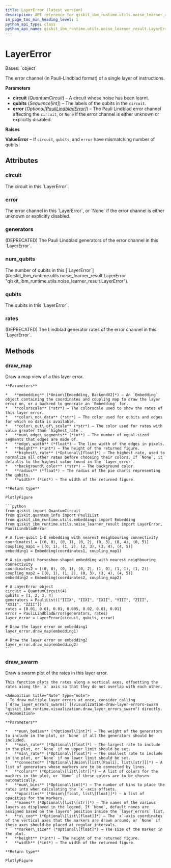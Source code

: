 ```yaml
---
title: LayerError (latest version)
description: API reference for qiskit_ibm_runtime.utils.noise_learner_result.LayerError in the latest version of qiskit-ibm-runtime
in_page_toc_min_heading_level: 1
python_api_type: class
python_api_name: qiskit_ibm_runtime.utils.noise_learner_result.LayerError
---
```


# LayerError

<Class id="qiskit_ibm_runtime.utils.noise_learner_result.LayerError" isDedicatedPage={true} github="https://github.com/Qiskit/qiskit-ibm-runtime/tree/stable/0.35/qiskit_ibm_runtime/utils/noise_learner_result.py#L137-L376" signature="LayerError(circuit, qubits, error=None)" modifiers="class">
  Bases: `object`

  The error channel (in Pauli-Lindblad format) of a single layer of instructions.

  **Parameters**

  *   **circuit** (*QuantumCircuit*) – A circuit whose noise has been learnt.
  *   **qubits** (*Sequence\[int]*) – The labels of the qubits in the `circuit`.
  *   **error** (*Optional\[*[*PauliLindbladError*](utils-noise-learner-result-pauli-lindblad-error "qiskit_ibm_runtime.utils.noise_learner_result.PauliLindbladError")*]*) – The Pauli Lindblad error channel affecting the `circuit`, or `None` if the error channel is either unknown or explicitly disabled.

  **Raises**

  **ValueError** – If `circuit`, `qubits`, and `error` have mismatching number of qubits.

  ## Attributes

  ### circuit

  <Attribute id="qiskit_ibm_runtime.utils.noise_learner_result.LayerError.circuit">
    The circuit in this `LayerError`.
  </Attribute>

  ### error

  <Attribute id="qiskit_ibm_runtime.utils.noise_learner_result.LayerError.error">
    The error channel in this `LayerError`, or `None` if the error channel is either unknown or explicitly disabled.
  </Attribute>

  ### generators

  <Attribute id="qiskit_ibm_runtime.utils.noise_learner_result.LayerError.generators">
    (DEPRECATED) The Pauli Lindblad generators of the error channel in this `LayerError`.
  </Attribute>

  ### num\_qubits

  <Attribute id="qiskit_ibm_runtime.utils.noise_learner_result.LayerError.num_qubits">
    The number of qubits in this [`LayerError`](#qiskit_ibm_runtime.utils.noise_learner_result.LayerError "qiskit_ibm_runtime.utils.noise_learner_result.LayerError").
  </Attribute>

  ### qubits

  <Attribute id="qiskit_ibm_runtime.utils.noise_learner_result.LayerError.qubits">
    The qubits in this `LayerError`.
  </Attribute>

  ### rates

  <Attribute id="qiskit_ibm_runtime.utils.noise_learner_result.LayerError.rates">
    (DEPRECATED) The Lindblad generator rates of the error channel in this `LayerError`.
  </Attribute>

  ## Methods

  ### draw\_map

  <Function id="qiskit_ibm_runtime.utils.noise_learner_result.LayerError.draw_map" github="https://github.com/Qiskit/qiskit-ibm-runtime/tree/stable/0.35/qiskit_ibm_runtime/utils/noise_learner_result.py#L222-L302" signature="draw_map(embedding, colorscale='Bluered', color_no_data='lightgray', color_out_of_scale='lightgreen', num_edge_segments=16, edge_width=4, height=500, highest_rate=None, background_color='white', radius=0.25, width=800)">
    Draw a map view of a this layer error.

    **Parameters**

    *   **embedding** (*Union\[Embedding, BackendV2]*) – An `Embedding` object containing the coordinates and coupling map to draw the layer error on, or a backend to generate an `Embedding` for.
    *   **colorscale** (*str*) – The colorscale used to show the rates of this layer error.
    *   **color\_no\_data** (*str*) – The color used for qubits and edges for which no data is available.
    *   **color\_out\_of\_scale** (*str*) – The color used for rates with value greater than `highest_rate`.
    *   **num\_edge\_segments** (*int*) – The number of equal-sized segments that edges are made of.
    *   **edge\_width** (*float*) – The line width of the edges in pixels.
    *   **height** (*int*) – The height of the returned figure.
    *   **highest\_rate** (*Optional\[float]*) – The highest rate, used to normalize all other rates before choosing their colors. If `None`, it defaults to the highest value found in the `layer_error`.
    *   **background\_color** (*str*) – The background color.
    *   **radius** (*float*) – The radius of the pie charts representing the qubits.
    *   **width** (*int*) – The width of the returned figure.

    **Return type**

    PlotlyFigure

    ```python
    from qiskit import QuantumCircuit
    from qiskit.quantum_info import PauliList
    from qiskit_ibm_runtime.utils.embeddings import Embedding
    from qiskit_ibm_runtime.utils.noise_learner_result import LayerError, PauliLindbladError

    # A five-qubit 1-D embedding with nearest neighbouring connectivity
    coordinates1 = [(0, 0), (0, 1), (0, 2), (0, 3), (0, 4), (0, 5)]
    coupling_map1 = [(0, 1), (1, 2), (2, 3), (3, 4), (4, 5)]
    embedding1 = Embedding(coordinates1, coupling_map1)

    # A six-qubit horseshoe-shaped embedding with nearest neighbouring connectivity
    coordinates2 = [(0, 0), (0, 1), (0, 2), (1, 0), (1, 1), (1, 2)]
    coupling_map2 = [(0, 1), (1, 2), (0, 3), (3, 4), (4, 5)]
    embedding2 = Embedding(coordinates2, coupling_map2)

    # A LayerError object
    circuit = QuantumCircuit(4)
    qubits = [1, 2, 3, 4]
    generators = PauliList(["IIIX", "IIXI", "IXII", "YIII", "ZIII", "XXII", "ZZII"])
    rates = [0.01, 0.01, 0.01, 0.005, 0.02, 0.01, 0.01]
    error = PauliLindbladError(generators, rates)
    layer_error = LayerError(circuit, qubits, error)

    # Draw the layer error on embedding1
    layer_error.draw_map(embedding1)

    # Draw the layer error on embedding2
    layer_error.draw_map(embedding2)
    ```
  </Function>

  ### draw\_swarm

  <Function id="qiskit_ibm_runtime.utils.noise_learner_result.LayerError.draw_swarm" github="https://github.com/Qiskit/qiskit-ibm-runtime/tree/stable/0.35/qiskit_ibm_runtime/utils/noise_learner_result.py#L304-L368" signature="draw_swarm(num_bodies=None, max_rate=None, min_rate=None, connected=None, colors=None, num_bins=None, opacities=0.4, names=None, x_coo=None, marker_size=None, height=500, width=800)">
    Draw a swarm plot of the rates in this layer error.

    This function plots the rates along a vertical axes, offsetting the rates along the `x` axis so that they do not overlap with each other.

    <Admonition title="Note" type="note">
      To draw multiple layer errors at once, consider calling [`draw_layer_errors_swarm()`](visualization-draw-layer-errors-swarm "qiskit_ibm_runtime.visualization.draw_layer_errors_swarm") directly.
    </Admonition>

    **Parameters**

    *   **num\_bodies** (*Optional\[int]*) – The weight of the generators to include in the plot, or `None` if all the generators should be included.
    *   **max\_rate** (*Optional\[float]*) – The largest rate to include in the plot, or `None` if no upper limit should be set.
    *   **min\_rate** (*Optional\[float]*) – The smallest rate to include in the plot, or `None` if no lower limit should be set.
    *   **connected** (*Optional\[Union\[list\[Pauli], list\[str]]]*) – A list of generators whose markers are to be connected by lines.
    *   **colors** (*Optional\[list\[str]]*) – A list of colors for the markers in the plot, or `None` if these colors are to be chosen automatically.
    *   **num\_bins** (*Optional\[int]*) – The number of bins to place the rates into when calculating the `x`-axis offsets.
    *   **opacities** (*Union\[float, list\[float]]*) – A list of opacities for the markers.
    *   **names** (*Optional\[list\[str]]*) – The names of the various layers as displayed in the legend. If `None`, default names are assigned based on the layers’ position inside the `layer_errors` list.
    *   **x\_coo** (*Optional\[list\[float]]*) – The `x`-axis coordinates of the vertical axes that the markers are drawn around, or `None` if these axes should be placed at regular intervals.
    *   **marker\_size** (*Optional\[float]*) – The size of the marker in the plot.
    *   **height** (*int*) – The height of the returned figure.
    *   **width** (*int*) – The width of the returned figure.

    **Return type**

    PlotlyFigure
  </Function>
</Class>

